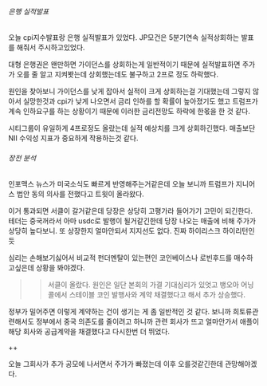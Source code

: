 ###### 은행 실적발표

오늘 cpi지수발표랑 은행 실적발표가 있었다. JP모건은 5분기연속 실적상회하는 발표를 해줘서 주시하고있었다.

대형 은행권은 왠만하면 가이던스를 상회하는게 일반적이기 때문에 실적발표하면 주가가 오를 줄 알고 지켜봣는데 
상회했는데도 불구하고 2프로 정도 하락했다. 

원인을 찾아보니 가이던스를 낮게 잡아서 실적이 크게 상회하는걸 기대했는데 그렇지 않아서 실망한것과
cpi가 낮게 나오면서 금리 인하를 할 확률이 높아졌기도 했고 트럼프가 계속 인하요구를 하는 상황이기 때문에
이러한 금리전망도 하락에 한몫을 한 것 같다.

시티그룹이 유일하게 4프로정도 올랐는데 실적 예상치를 크게 상회하긴했다.
매출보단 NII 수익성 지표가 중요하게 작용하는것 같다.

###### 장전 분석

인포맥스 뉴스가 미국소식도 빠르게 반영해주는거같은데 
오늘 보니까 트럼프가 지니어스 법안 동의 의사를 전했다고 트윗이 올라왔다.

이거 통과되면 서클이 갈거같은데 당장은 상당히 고평가라 들어가기 고민이 되긴한다.
테더는 중국꺼라서 아마 usdc로 발행이 될거같긴한데 당장 나오는 매출에 비해 주가가 상당히 높다보니.
또 상장한지 얼마안되서 지지선도 없다. 진짜 하이리스크 하이리턴인듯

심리는 손해보기싫어서 비교적 펀더멘탈이 있는편인 코인베이스나 로빈후드를 매수하고싶은데 
상황을 봐야겠다.

>> 서클이 올랐다.
원인은 일단 본회의 가결 기대심리가 있엇고
뱅오아 어닝콜에서 스테이블 코인 발행사와 계약 채결했다고 해서 추가 상승했다.

정부가 밀어주면 이렇게 계약하는 건이 생기는 게 좀 일반적인 것 같다.
보니까 희토류관련해서도 정부에서 중국 의존도를 줄이려고 하니까 관련 회사가 뜨고
얼마안가서 애플이 해당 회사와 공급계약을 채결했다고 다시한번 더 뛰었다.

++

오늘 그회사가 추가 공모에 나서면서 주가가 빠졌는데 이후 오를것같긴한데 관망해야겠다.
